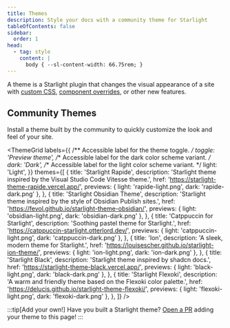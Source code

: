 ```yaml
---
title: Themes
description: Style your docs with a community theme for Starlight
tableOfContents: false
sidebar:
  order: 1
head:
  - tag: style
    content: |
      body { --sl-content-width: 66.75rem; }
---
```



A theme is a Starlight plugin that changes the visual appearance of a site with [custom CSS](/guides/css-and-tailwind/), [component overrides](/guides/overriding-components/), or other new features.

## Community Themes

Install a theme built by the community to quickly customize the look and feel of your site.

<ThemeGrid
	labels={{
		/** Accessible label for the theme toggle. */
		toggle: 'Preview theme',
		/** Accessible label for the dark color scheme variant. */
		dark: 'Dark',
		/** Accessible label for the light color scheme variant. */
		light: 'Light',
	}}
	themes={[
		{
			title: 'Starlight Rapide',
			description:
				'Starlight theme inspired by the Visual Studio Code Vitesse theme.',
			href: 'https://starlight-theme-rapide.vercel.app/',
			previews: { light: 'rapide-light.png', dark: 'rapide-dark.png' },
		},
		{
			title: 'Starlight Obsidian Theme',
			description:
				'Starlight theme inspired by the style of Obsidian Publish sites.',
			href: 'https://fevol.github.io/starlight-theme-obsidian/',
			previews: { light: 'obsidian-light.png', dark: 'obsidian-dark.png' },
		},
		{
			title: 'Catppuccin for Starlight',
			description: 'Soothing pastel theme for Starlight.',
			href: 'https://catppuccin-starlight.otterlord.dev/',
			previews: { light: 'catppuccin-light.png', dark: 'catppuccin-dark.png' },
		},
		{
			title: 'Ion',
			description: 'A sleek, modern theme for Starlight.',
			href: 'https://louisescher.github.io/starlight-ion-theme/',
			previews: { light: 'ion-light.png', dark: 'ion-dark.png' },
		},
		{
			title: 'Starlight Black',
			description: 'Starlight theme inspired by shadcn docs.',
			href: 'https://starlight-theme-black.vercel.app/',
			previews: { light: 'black-light.png', dark: 'black-dark.png' },
		},
		{
			title: 'Starlight Flexoki',
			description:
				'A warm and friendly theme based on the Flexoki color palette.',
			href: 'https://delucis.github.io/starlight-theme-flexoki/',
			previews: { light: 'flexoki-light.png', dark: 'flexoki-dark.png' },
		},
	]}
/>

:::tip[Add your own!]
Have you built a Starlight theme?
[Open a PR](https://github.com/withastro/starlight/blob/main/CONTRIBUTING.md#themes) adding your theme to this page!
:::
